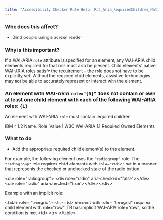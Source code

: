 ```yaml
---
title: "Accessibility Checker Rule Help: Rpt_Aria_RequiredChildren_Native_Host_Sematics"
---
```


<div className="toolHelp">
<Row>
<Column colLg={5} colMd={3} colSm={4} className="toolLeft">

### Who does this affect?

* Blind people using a screen reader

### Why is this important?

If a WAI-ARIA `role` attribute is specified for an element, any WAI-ARIA child elements required for that role must also be present. Child elements' native WAI-ARIA roles satisfy the requirement - the role does not have to be explicitly set. Without the required child elements, assistive technologies may not be able to accurately represent or interact with the element.

</Column>
<Column colLg={11} colMd={5} colSm={4} className="toolMain">

<div id="locLevel"></div>

### An element with WAI-ARIA `role="{0}"` does not contain or own at least one child element with each of the following WAI-ARIA roles: `{1}`
An element with WAI-ARIA `role` must contain required children

[IBM 4.1.2 Name, Role, Value](http://www.ibm.com/able/guidelines/ci162/name_role_value.html) | [W3C WAI-ARIA 1.1 Required Owned Elements](https://www.w3.org/TR/wai-aria/#mustContain)

<div id="locSnippet"></div>

### What to do

 * Add the appropriate required child element(s) to this element.

For example, the following element uses the `"radiogroup"` role. The `"radiogroup"` role requires child elements with `role="radio"` set in a manner that represents the checked or unchecked state of the radio button.

<CodeSnippet type="multi" light={true}>&lt;div role="radiogroup"&gt;
    &lt;div role="radio" aria-checked="false"&gt;&lt;/div&gt;
    &lt;div role="radio" aria-checked="true"&gt;&lt;/div&gt;
&lt;/div&gt;</CodeSnippet>

Example with an implicit role:

<CodeSnippet type="multi" light={true}>&lt;table role= "treegrid"&gt;
     &lt;tr&gt;
         &lt;td&gt;
            element with role= "treegrid" requires child element with role="row".
            TR has implicit WAI-ARIA role="row", so the condition is met
         &lt;td&gt;
     &lt;tr&gt;
&lt;/table&gt;</CodeSnippet>

</Column>
</Row>
</div>

